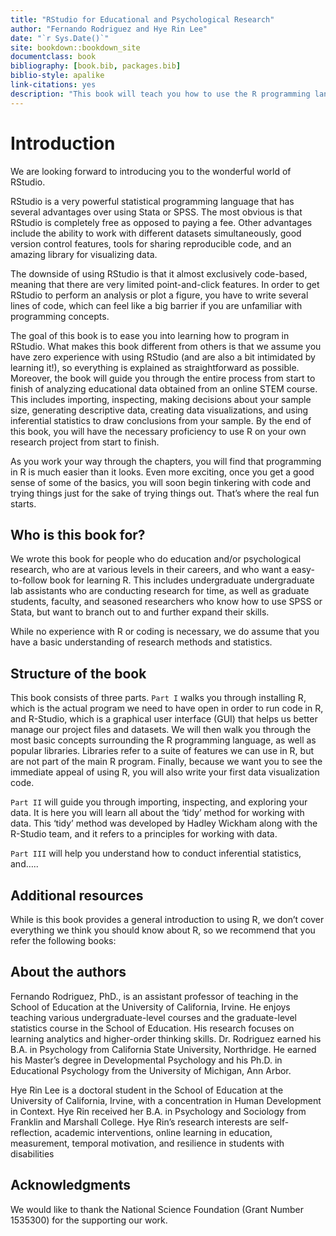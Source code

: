 ```yaml
---
title: "RStudio for Educational and Psychological Research"
author: "Fernando Rodriguez and Hye Rin Lee"
date: "`r Sys.Date()`"
site: bookdown::bookdown_site
documentclass: book
bibliography: [book.bib, packages.bib]
biblio-style: apalike
link-citations: yes
description: "This book will teach you how to use the R programming language for education and psychological sciences."
---
```


# Introduction

We are looking forward to introducing you to the wonderful world of RStudio.

RStudio is a very powerful statistical programming language that has several advantages over using Stata or SPSS. The most obvious is that RStudio is completely free as opposed to paying a fee. Other advantages include the ability to work with different datasets simultaneously, good version control features, tools for sharing reproducible code, and an amazing library for visualizing data.

The downside of using RStudio is that it almost exclusively code-based, meaning that there are very limited point-and-click features. In order to get RStudio to perform an analysis or plot a figure, you have to write several lines of code, which can feel like a big barrier if you are unfamiliar with programming concepts.

The goal of this book is to ease you into learning how to program in RStudio. What makes this book different from others is that we assume you have zero experience with using RStudio (and are also a bit intimidated by learning it!), so everything is explained as straightforward as possible. Moreover, the book will guide you through the entire process from start to finish of analyzing educational data obtained from an online STEM course. This includes importing, inspecting, making decisions about your sample size, generating descriptive data, creating data visualizations, and using inferential statistics to draw conclusions from your sample. By the end of this book, you will have the necessary proficiency to use R on your own research project from start to finish.

As you work your way through the chapters, you will find that programming in R is much easier than it looks. Even more exciting, once you get a good sense of some of the basics, you will soon begin tinkering with code and trying things just for the sake of trying things out. That's where the real fun starts.

## Who is this book for?

We wrote this book for people who do education and/or psychological research, who are at various levels in their careers, and who want a easy-to-follow book for learning R. This includes undergraduate undergraduate lab assistants who are conducting research for time, as well as graduate students, faculty, and seasoned researchers who know how to use SPSS or Stata, but want to branch out to and further expand their skills.

While no experience with R or coding is necessary, we do assume that you have a basic understanding of research methods and statistics.

## Structure of the book

This book consists of three parts. `Part I` walks you through installing R, which is the actual program we need to have open in order to run code in R, and R-Studio, which is a graphical user interface (GUI) that helps us better manage our project files and datasets. We will then walk you through the most basic concepts surrounding the R programming language, as well as popular libraries. Libraries refer to a suite of features we can use in R, but are not part of the main R program. Finally, because we want you to see the immediate appeal of using R, you will also write your first data visualization code.

`Part II` will guide you through importing, inspecting, and exploring your data. It is here you will learn all about the 'tidy' method for working with data. This 'tidy' method was developed by Hadley Wickham along with the R-Studio team, and it refers to a principles for working with data.

`Part III` will help you understand how to conduct inferential statistics, and.....

## Additional resources

While is this book provides a general introduction to using R, we don't cover everything we think you should know about R, so we recommend that you refer the following books:

## About the authors

Fernando Rodriguez, PhD., is an assistant professor of teaching in the School of Education at the University of California, Irvine. He enjoys teaching various undergraduate-level courses and the graduate-level statistics course in the School of Education. His research focuses on learning analytics and higher-order thinking skills. Dr. Rodriguez earned his B.A. in Psychology from California State University, Northridge. He earned his Master's degree in Developmental Psychology and his Ph.D. in Educational Psychology from the University of Michigan, Ann Arbor.

Hye Rin Lee is a doctoral student in the School of Education at the University of California, Irvine, with a concentration in Human Development in Context. Hye Rin received her B.A. in Psychology and Sociology from Franklin and Marshall College. Hye Rin's research interests are self-reflection, academic interventions, online learning in education, measurement, temporal motivation, and resilience in students with disabilities

## Acknowledgments

We would like to thank the National Science Foundation (Grant Number 1535300) for the supporting our work.
